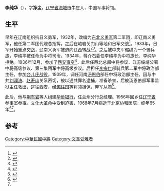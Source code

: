 '''李纯华'''（{{bd|1903年||1968年|7月}}），字'''净尘'''，[[辽宁省|辽宁省]][[海城市|海城市]]牛庄人，中国军事将领。

== 生平 ==
早年在辽南组织抗日义勇军，1932年，改编为[[东北义勇军|东北义勇军]]第二军团，即辽南义勇军，他任第二军团代理总指挥，之后在岫岩关门山等地和日军交战<ref>{{cite book|author1=吴旅燕|coauthors=张闯，王坤|title=伪满洲国法制研究|date=2013年7月|publisher=北京：中国政法大学出版社|isbn=978-7-5620-4486-4|pages=183}}</ref>。1933年，日军开始重点交战，辽南义勇军被迫向辽西转战<ref>{{cite book|author1=张凤彩主编|title=海城轶事|pages=354-356|accessdate=2015-06-20}}</ref><ref>{{cite book|author1=宋希濂，董其武|editor=2013.01|title=九一八事变|publisher=北京：中国文史出版社|isbn=978-7-5034-3700-7|pages=394|accessdate=2015-06-20}}</ref>。之后被中央军缩编为一个骑兵旅，李纯华被任命为中将司令。1934年，蒋介石委任李纯华为中将旅长，李纯华拒绝。1936年12月，参加了[[西安事变|西安事变]]<ref>{{cite book|author1=王鸫宾等主编|title=东北人物大辞典 第2卷 上|date=1996年12月|publisher=沈阳：辽宁古籍出版社|isbn=7-80507-413-5|pages=724|accessdate=2015-06-20}}</ref>，此后任西北总部中将参议、江苏绥靖公署中将高级参议、第三集团军中将高级参议。后担任[[李宗仁|李宗仁]]部骑兵第二军中将政治部主任，参加[[台儿庄战役|台儿庄战役]]。1939年，调任河南[[汤恩伯|汤恩伯]]部任中将政治部主任，因与中共[[刘澜涛|刘澜涛]]、[[赵寿山|赵寿山]]关系密切，被以通共罪名逮捕，准备杀害，后被汤恩伯部军事监狱主任救出，逃往西安，经[[何柱國_(軍事將領)|何柱国]]等将领担保，弃军从商<ref name="a">{{cite book|author1=海城市地方志编纂委员会办公室|editor=海城市地方志编纂委员会|title=海城县志|date=1987年7月|pages=605|accessdate=2015-06-20}}</ref>。

此后，他与[[荆有岩|荆有岩]]等人组建[[华侨银行|华侨银行]]，任兰州分行总经理。1956年回乡任[[辽宁省参事室|辽宁省参事室]]参事。[[文化大革命|文化大革命]]中受到迫害，1968年7月病逝于[[北京协和医院|北京协和医院]]，终年65年<ref>{{cite book|author1=涂尧师编著|coauthors=《中国大众实用年鉴》编辑部|editor=|title=话说鞍山|date=1999年3月|pages=95-96|accessdate=2015-06-20}}</ref><ref name="a" />。

==参考==
{{reflist}}

[[Category:中華民國中將|Category:中華民國中將]]
[[Category:文革受难者|Category:文革受难者]]